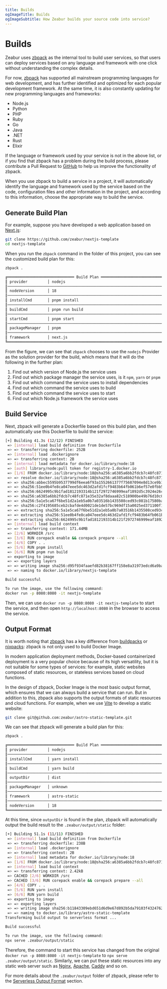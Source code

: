 ```yaml
---
title: Builds
ogImageTitle: Builds
ogImageSubtitle: How Zeabur builds your source code into service?
---
```


# Builds

Zeabur uses [zbpack]() as the internal tool to build user services, so that users can deploy services based on any language and framework with one click without understanding the complex details.

For now, [zbpack]() has supported all mainstream programming languages for web development, and has further identified and optimized for each popular development framework. At the same time, it is also constantly updating for new programming languages and frameworks:

- Node.js
- Python
- PHP
- Ruby
- Go
- Java
- .NET
- Rust
- Elixir

If the language or framework used by your service is not in the above list, or if you find that zbpack has a problem during the build process, please contribute a Pull Request to [GitHub](https://github.com/zeabur/zbpack/pulls) to help us improve the functionality of zbpack.

When you use zbpack to build a service in a project, it will automatically identify the language and framework used by the service based on the code, configuration files and other information in the project, and according to this information, choose the appropriate way to build the service.

## Generate Build Plan

For example, suppose you have developed a web application based on [Next.js](https://nextjs.org/):

```bash
git clone https://github.com/zeabur/nextjs-template
cd nextjs-template
```

When you run the `zbpack` command in the folder of this project, you can see the customized build plan for this:

```bash
zbpack .

╔══════════════════════════════ Build Plan ═════════════════════════════╗
║ provider         │ nodejs                                             ║
║───────────────────────────────────────────────────────────────────────║
║ nodeVersion      │ 18                                                 ║
║───────────────────────────────────────────────────────────────────────║
║ installCmd       │ pnpm install                                       ║
║───────────────────────────────────────────────────────────────────────║
║ buildCmd         │ pnpm run build                                     ║
║───────────────────────────────────────────────────────────────────────║
║ startCmd         │ pnpm start                                         ║
║───────────────────────────────────────────────────────────────────────║
║ packageManager   │ pnpm                                               ║
║───────────────────────────────────────────────────────────────────────║
║ framework        │ next.js                                            ║
╚═══════════════════════════════════════════════════════════════════════╝
```

From the figure, we can see that `zbpack` chooses to use the `nodejs` Provider as the solution provider for the build, which means that it will do the following in the further plan:

1. Find out which version of Node.js the service uses
2. Find out which package manager the service uses, is it `npm`, `yarn` or `pnpm`
3. Find out which command the service uses to install dependencies
4. Find out which command the service uses to build
5. Find out which command the service uses to start
6. Find out which Node.js framework the service uses

## Build Service

Next, zbpack will generate a Dockerfile based on this build plan, and then automatically use this Dockerfile to build the service:

```bash
[+] Building 41.3s (12/12) FINISHED                                                                     docker:orbstack
 => [internal] load build definition from Dockerfile                                                               0.0s
 => => transferring dockerfile: 252B                                                                               0.0s
 => [internal] load .dockerignore                                                                                  0.0s
 => => transferring context: 2B                                                                                    0.0s
 => [internal] load metadata for docker.io/library/node:18                                                         5.8s
 => [auth] library/node:pull token for registry-1.docker.io                                                        0.0s
 => [1/6] FROM docker.io/library/node:18@sha256:a6385a6bb2fdcb7c48fc871e35e32af8daaa82c518900be49b76d10c005864c2   6.9s
 => => resolve docker.io/library/node:18@sha256:a6385a6bb2fdcb7c48fc871e35e32af8daaa82c518900be49b76d10c005864c2   0.0s
 => => sha256:abbec5595b9537799df6eea6f93a1552661377f75687094e8d13ce9b179b497d 2.00kB / 2.00kB                     0.0s
 => => sha256:51ee0b4fe8ca047eee5dc463d2afd1fcf9483b64fb061b6ef57e0fbb57f8d47d 2.21MB / 2.21MB                     0.9s
 => => sha256:6624995c9b1fad1812193314b121f2972746999eaf1892d5c3924e26c09b9180 452B / 452B                         0.7s
 => => sha256:a6385a6bb2fdcb7c48fc871e35e32af8daaa82c518900be49b76d10c005864c2 1.21kB / 1.21kB                     0.0s
 => => sha256:5a1e5ca67f6be51d2a1eb5a0b7a03516b1435508ced93c081b17580ba61cdc5a 45.96MB / 45.96MB                   3.0s
 => => sha256:c2f4195685ceb2cbafde4d0021de1de57bc969df15a0025ed371100f1cccf364 7.54kB / 7.54kB                     0.0s
 => => extracting sha256:5a1e5ca67f6be51d2a1eb5a0b7a03516b1435508ced93c081b17580ba61cdc5a                          3.7s
 => => extracting sha256:51ee0b4fe8ca047eee5dc463d2afd1fcf9483b64fb061b6ef57e0fbb57f8d47d                          0.0s
 => => extracting sha256:6624995c9b1fad1812193314b121f2972746999eaf1892d5c3924e26c09b9180                          0.0s
 => [internal] load build context                                                                                  5.0s
 => => transferring context: 171.44MB                                                                              5.0s
 => [2/6] WORKDIR /src                                                                                             0.8s
 => [3/6] RUN corepack enable && corepack prepare --all                                                            7.5s
 => [4/6] COPY . .                                                                                                 2.4s
 => [5/6] RUN pnpm install                                                                                         7.0s
 => [6/6] RUN pnpm run build                                                                                       8.6s
 => exporting to image                                                                                             2.3s
 => => exporting layers                                                                                            2.3s
 => => writing image sha256:d95f934faaefd82b38167ff158e8a31973edcd6a9ba7cc361999080345e80e38                       0.0s
 => => naming to docker.io/library/nextjs-template                                                                 0.0s

Build successful

To run the image, use the following command:
docker run -p 8080:8080 -it nextjs-template
```

Then, we can use `docker run -p 8080:8080 -it nextjs-template` to start the service, and then open `http://localhost:8080` in the browser to access the service.

## Output Format

It is worth noting that [zbpack](https://github.com/zeabur/zbpack) has a key difference from [buildpacks](https://buildpacks.io/) or [nixpacks](https://nixpacks.com/): zbpack is not only used to build Docker Image.

In modern application deployment methods, Docker-based containerized deployment is a very popular choice because of its high versatility, but it is not suitable for some types of services: for example, static websites composed of static resources, or stateless services based on cloud functions.

In the design of zbpack, Docker Image is the most basic output format, which ensures that we can always build a service that can run. But in addition to this, zbpack also supports the output formats of static resources and cloud functions. For example, when we use [Vite]() to develop a static website:

```bash
git clone git@github.com:zeabur/astro-static-template.git
```

We can see that zbpack will generate a build plan for this:

```bash
zbpack .

╔══════════════════════════════ Build Plan ═════════════════════════════╗
║ provider         │ nodejs                                             ║
║───────────────────────────────────────────────────────────────────────║
║ installCmd       │ yarn install                                       ║
║───────────────────────────────────────────────────────────────────────║
║ buildCmd         │ yarn build                                         ║
║───────────────────────────────────────────────────────────────────────║
║ outputDir        │ dist                                               ║
║───────────────────────────────────────────────────────────────────────║
║ packageManager   │ unknown                                            ║
║───────────────────────────────────────────────────────────────────────║
║ framework        │ astro-static                                       ║
║───────────────────────────────────────────────────────────────────────║
║ nodeVersion      │ 18                                                 ║
╚═══════════════════════════════════════════════════════════════════════╝
```

At this time, since `outputDir` is found in the plan, zbpack will automatically output the build result to the `.zeabur/output/static` folder:

```bash
[+] Building 51.1s (11/11) FINISHED                                                                     docker:orbstack
 => [internal] load build definition from Dockerfile                                                               0.0s
 => => transferring dockerfile: 238B                                                                               0.0s
 => [internal] load .dockerignore                                                                                  0.0s
 => => transferring context: 2B                                                                                    0.0s
 => [internal] load metadata for docker.io/library/node:18                                                         1.6s
 => [1/6] FROM docker.io/library/node:18@sha256:a6385a6bb2fdcb7c48fc871e35e32af8daaa82c518900be49b76d10c005864c2   0.0s
 => [internal] load build context                                                                                  0.0s
 => => transferring context: 2.42kB                                                                                0.0s
 => CACHED [2/6] WORKDIR /src                                                                                      0.0s
 => CACHED [3/6] RUN corepack enable && corepack prepare --all                                                     0.0s
 => [4/6] COPY . .                                                                                                 0.0s
 => [5/6] RUN yarn install                                                                                        45.0s
 => [6/6] RUN yarn build                                                                                           1.8s
 => exporting to image                                                                                             2.7s
 => => exporting layers                                                                                            2.7s
 => => writing image sha256:b11843309ebd651d6d9e67d892b5da79103f43247625bf0f64ee3c4192d4e32e                       0.0s
 => => naming to docker.io/library/astro-static-template                                                           0.0s
Transforming build output to serverless format ...

Build successful

To run the image, use the following command:
npx serve .zeabur/output/static
```

Therefore, the command to start this service has changed from the original `docker run -p 8080:8080 -it nextjs-template` to `npx serve .zeabur/output/static`. Similarly, we can put these static resources into any static web server such as [Nginx](), [Apache](), [Caddy]() and so on.

For more details about the `.zeabur/output` folder of zbpack, please refer to the [Serverless Output Format](./serverless-output-format) section.

